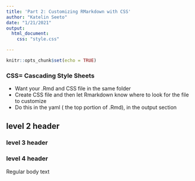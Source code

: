 ```yaml
---
title: 'Part 2: Customizing RMarkdown with CSS'
author: "Katelin Seeto"
date: "1/21/2021"
output: 
  html_document:
    css: "style.css"

---
```


```r
knitr::opts_chunk$set(echo = TRUE)
```

### CSS= Cascading Style Sheets

* Want your .Rmd and CSS file in the same folder  
* Create CSS file and then let Rmarkdown know where to look for the file to customize  
* Do this in the yaml ( the top portion of .Rmd), in the output section

## level 2 header 

### level 3 header  

### level 4 header 

Regular body text 
